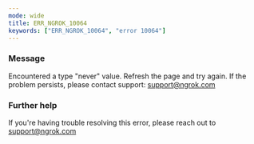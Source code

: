 ```yaml
---
mode: wide
title: ERR_NGROK_10064
keywords: ["ERR_NGROK_10064", "error 10064"]
---
```



### Message

Encountered a type "never" value. Refresh the page and try again. If the problem persists, please contact support: support@ngrok.com

<ErrorDetails />

### Further help

If you're having trouble resolving this error, please reach out to [support@ngrok.com](mailto:support@ngrok.com?subject=Help%20with%20ERR_NGROK_10064)
